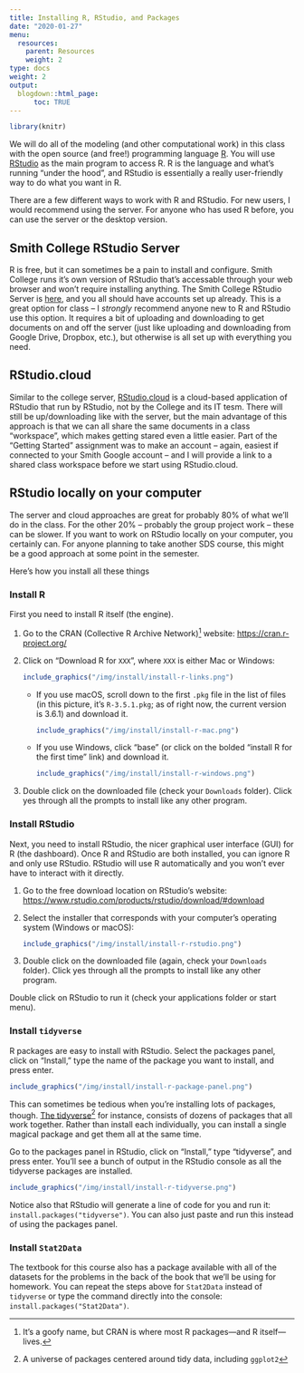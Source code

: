 ```yaml
---
title: Installing R, RStudio, and Packages
date: "2020-01-27"
menu:
  resources:
    parent: Resources
    weight: 2
type: docs
weight: 2
output:
  blogdown::html_page:
      toc: TRUE
---
```


```r
library(knitr)
```

<span class="newthought">We will do all of the modeling (and other computational work) in this class with the open source (and free!) programming language [R](https://cran.r-project.org/). You will use [RStudio](https://www.rstudio.com/) as the main program to access R. R is the language and what's running "under the hood", and RStudio is essentially a really user-friendly way to do what you want in R.

There are a few different ways to work with R and RStudio. For new users, I would recommend using the server. For anyone who has used R before, you can use the server or the desktop version.


## Smith College RStudio Server

R is free, but it can sometimes be a pain to install and configure. Smith College runs it's own version of RStudio that's accessable through your web browser and won't require installing anything. The Smith College RStudio Server is [here](http://rstudio.smith.edu), and you all should have accounts set up already. This is a great option for class -- I _strongly_ recommend anyone new to R and RStudio use this option.  It requires a bit of uploading and downloading to get documents on and off the server (just like uploading and downloading from Google Drive, Dropbox, etc.), but otherwise is all set up with everything you need.


## RStudio.cloud

Similar to the college server, [RStudio.cloud](http://rstudio.cloud/) is a cloud-based application of RStudio that run by RStudio, not by the College and its IT tesm. There will still be up/downloading like with the server, but the main advantage of this approach is that we can all share the same documents in a class "workspace", which makes getting stared even a little easier. Part of the "Getting Started" assignment was to make an account -- again, easiest if connected to your Smith Google account -- and I will provide a link to a shared class workspace before we start using RStudio.cloud.


## RStudio locally on your computer

The server and cloud approaches are great for probably 80% of what we'll do in the class. For the other 20% -- probably the group project work -- these can be slower. If you want to work on RStudio locally on your computer, you certainly can.  For anyone planning to take another SDS course, this might be a good approach at some point in the semester.

Here's how you install all these things

### Install R

First you need to install R itself (the engine).

1. Go to the CRAN (Collective R Archive Network)^[It's a goofy name, but CRAN is where most R packages—and R itself—lives.] website: <https://cran.r-project.org/>
2. Click on "Download R for `XXX`", where `XXX` is either Mac or Windows:

    ```r
    include_graphics("/img/install/install-r-links.png")
    ```

    - If you use macOS, scroll down to the first `.pkg` file in the list of files (in this picture, it's `R-3.5.1.pkg`; as of right now, the current version is 3.6.1) and download it.
    
        ```r
        include_graphics("/img/install/install-r-mac.png")
        ```
    
    - If you use Windows, click "base" (or click on the bolded "install R for the first time" link) and download it. 
    
        ```r
        include_graphics("/img/install/install-r-windows.png")
        ```

3. Double click on the downloaded file (check your `Downloads` folder). Click yes through all the prompts to install like any other program.


### Install RStudio

Next, you need to install RStudio, the nicer graphical user interface (GUI) for R (the dashboard). Once R and RStudio are both installed, you can ignore R and only use RStudio. RStudio will use R automatically and you won't ever have to interact with it directly.

1. Go to the free download location on RStudio's website: <https://www.rstudio.com/products/rstudio/download/#download>
2. Select the installer that corresponds with your computer's operating system (Windows or macOS):

    ```r
    include_graphics("/img/install/install-r-rstudio.png")
    ```

3. Double click on the downloaded file (again, check your `Downloads` folder). Click yes through all the prompts to install like any other program.

Double click on RStudio to run it (check your applications folder or start menu).


### Install `tidyverse`

R packages are easy to install with RStudio. Select the packages panel, click on "Install," type the name of the package you want to install, and press enter.

```r
include_graphics("/img/install/install-r-package-panel.png")
```

This can sometimes be tedious when you're installing lots of packages, though. [The tidyverse](https://www.tidyverse.org/)^[A universe of packages centered around tidy data, including `ggplot2`] for instance, consists of dozens of packages that all work together. Rather than install each individually, you can install a single magical package and get them all at the same time. 

Go to the packages panel in RStudio, click on "Install," type "tidyverse", and press enter. You'll see a bunch of output in the RStudio console as all the tidyverse packages are installed.

```r
include_graphics("/img/install/install-r-tidyverse.png")
```

Notice also that RStudio will generate a line of code for you and run it: `install.packages("tidyverse")`. You can also just paste and run this instead of using the packages panel.

### Install `Stat2Data`

The textbook for this course also has a package available with all of the datasets for the problems in the back of the book that we'll be using for homework.  You can repeat the steps above for `Stat2Data` instead of `tidyverse` or type the command directly into the console: `install.packages("Stat2Data")`.
